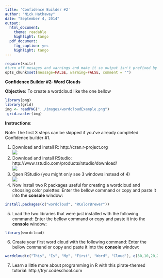 ```yaml
---
title: 'Confidence Builder #2'
author: "Nick Hathaway"
date: "September 4, 2014"
output:
  html_document:
    theme: readable
    highlight: tango
  pdf_document:
    fig_caption: yes
    highlight: tango
---
```

```r
require(knitr)
#turn off mesages and warnings and make it so output isn't prefixed by anything, default is to put "##" in front of all output for some reason
opts_chunk$set(message=FALSE, warning=FALSE, comment = "")
```
**Confidence Builder #2: Word Clouds**

**Objective:**  To create a wordcloud like the one bellow

```r
library(png)
library(grid)
img <- readPNG("../images/wordcloudExample.png")
 grid.raster(img)
```

**Instructions:**

Note:  The first 3 steps can be skipped if you've already completed Confidence builder #1.

1. Download and install R: http://cran.r-project.org  
![](../images/r_site.png)  
2. Download and install RStudio: http://www.rstudio.com/products/rstudio/download/  
![](../images/r_studio.png)  
3. Open RStudio (you might only see 3 windows instead of 4)   
![](../images/rStudioExample.png)   
4. Now install two R packages useful for creating a wordcloud and choosing color palettes: Enter the bellow command or copy and paste it into the **console** window:  
```r
install.packages(c("wordcloud", "RColorBrewer"))
```  
5. Load the two libraries that were just installed with the following command: Enter the bellow command or copy and paste it into the **console** window:  
```r
library(wordcloud)
```  
6.  Create your first word cloud with the following command: Enter the bellow command or copy and paste it into the **console** window:  
```r
wordcloud(c("This", "Is", "My", "First", "Word", "Cloud"), c(30,10,20,20,10,35), colors=brewer.pal(6, "Dark2"), ordered.colors=T, scale = c(5,0.5))
```

7. Learn a little more about programming in R with this pirate-themed tutorial: http://tryr.codeschool.com  

